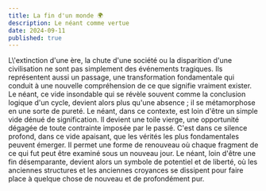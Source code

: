 ```yaml
---
title: La fin d'un monde 🌍
description: Le néant comme vertue
date: 2024-09-11
published: true
---
```


<Callout>
  L\'extinction d'une ère, la chute d'une société ou la disparition d'une
  civilisation ne sont pas simplement des événements tragiques. Ils représentent
  aussi un passage, une transformation fondamentale qui conduit à une nouvelle
  compréhension de ce que signifie vraiment exister. Le néant, ce vide
  insondable qui se révèle souvent comme la conclusion logique d'un cycle,
  devient alors plus qu'une absence ; il se métamorphose en une sorte de pureté.
  Le néant, dans ce contexte, est loin d'être un simple vide dénué de
  signification. Il devient une toile vierge, une opportunité dégagée de toute
  contrainte imposée par le passé. C'est dans ce silence profond, dans ce vide
  apaisant, que les vérités les plus fondamentales peuvent émerger. Il permet
  une forme de renouveau où chaque fragment de ce qui fut peut être examiné sous
  un nouveau jour. Le néant, loin d'être une fin désemparante, devient alors un
  symbole de potentiel et de liberté, où les anciennes structures et les
  anciennes croyances se dissipent pour faire place à quelque chose de nouveau
  et de profondément pur.
</Callout>
